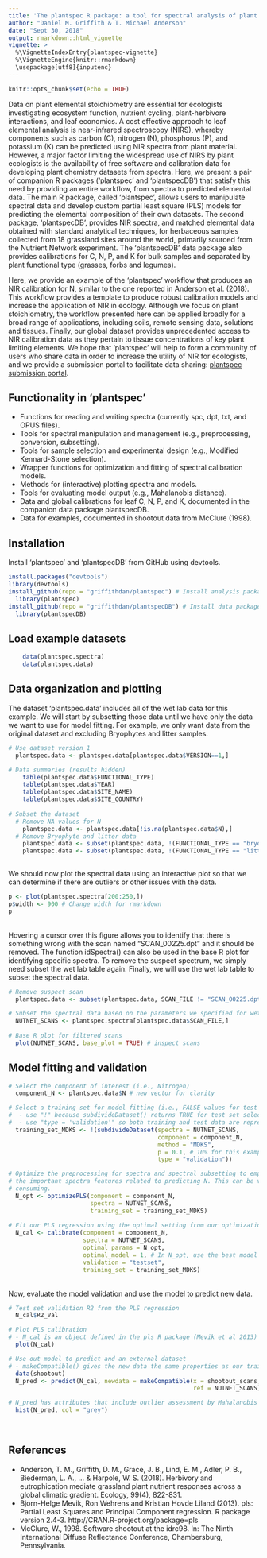 ```yaml
---
title: 'The plantspec R package: a tool for spectral analysis of plant stoichiometry'
author: "Daniel M. Griffith & T. Michael Anderson"
date: "Sept 30, 2018"
output: rmarkdown::html_vignette
vignette: >
  %\VignetteIndexEntry{plantspec-vignette}
  %\VignetteEngine{knitr::rmarkdown}
  \usepackage[utf8]{inputenc}
---
```


```r
knitr::opts_chunk$set(echo = TRUE)
```

Data on plant elemental stoichiometry are essential for ecologists investigating ecosystem function, nutrient cycling, plant-herbivore interactions, and leaf economics. A cost effective approach to leaf elemental analysis is near-infrared spectroscopy (NIRS), whereby components such as carbon (C), nitrogen (N), phosphorus (P), and potassium (K) can be predicted using NIR spectra from plant material. However, a major factor limiting the widespread use of NIRS by plant ecologists is the availability of free software and calibration data for developing plant chemistry datasets from spectra. Here, we present a pair of companion R packages (‘plantspec’ and ‘plantspecDB’) that satisfy this need by providing an entire workflow, from spectra to predicted elemental data. The main R package, called ‘plantspec’, allows users to manipulate spectral data and develop custom partial least square (PLS) models for predicting the elemental composition of their own datasets. The second package, ‘plantspecDB’, provides NIR spectra, and matched elemental data obtained with standard analytical techniques, for herbaceous samples collected from 18 grassland sites around the world, primarily sourced from the Nutrient Network experiment. The ‘plantspecDB’ data package also provides calibrations for C, N, P, and K for bulk samples and separated by plant functional type (grasses, forbs and legumes). 

Here, we provide an example of the ‘plantspec’ workflow that produces an NIR calibration for N, similar to the one reported in Anderson et al. (2018). This workflow provides a template to produce robust calibration models and increase the application of NIR in ecology. Although we focus on plant stoichiometry, the workflow presented here can be applied broadly for a broad range of applications, including soils, remote sensing data, solutions and tissues. Finally, our global dataset provides unprecedented access to NIR calibration data as they pertain to tissue concentrations of key plant limiting elements. We hope that 'plantspec' will help to form a community of users who share data in order to increase the utility of NIR for ecologists, and we provide a submission portal to facilitate data sharing: [plantspec submission portal](https://griffithdan.github.io/pages/code_and_data/plantspec/data-submission.html).

## Functionality in 'plantspec'

- Functions for reading and writing spectra (currently spc, dpt, txt, and OPUS files). 
- Tools for spectral manipulation and management (e.g., preprocessing, conversion, subsetting).
- Tools for sample selection and experimental design (e.g., Modified Kennard-Stone selection).
- Wrapper functions for optimization and fitting of spectral calibration models.
- Methods for (interactive) plotting spectra and models.
- Tools for evaluating model output (e.g., Mahalanobis distance).
- Data and global calibrations for leaf C, N, P, and K, documented in the companion data package plantspecDB.
- Data for examples, documented in shootout data from McClure (1998).

## Installation

Install 'plantspec' and 'plantspecDB' from GitHub using devtools.

```r
install.packages("devtools")
library(devtools)
install_github(repo = "griffithdan/plantspec") # Install analysis package
  library(plantspec)
install_github(repo = "griffithdan/plantspecDB") # Install data package 
  library(plantspecDB)
```

## Load example datasets

```r
    data(plantspec.spectra) 
    data(plantspec.data)
```

## Data organization and plotting
The dataset 'plantspec.data' includes all of the wet lab data for this example. We will start by subsetting those data until we have only the data we want to use for model fitting. For example, we only want data from the original dataset and excluding Bryophytes and litter samples.

```r

# Use dataset version 1
  plantspec.data <- plantspec.data[plantspec.data$VERSION==1,] 

# Data summaries (results hidden) 
    table(plantspec.data$FUNCTIONAL_TYPE)
    table(plantspec.data$YEAR)
    table(plantspec.data$SITE_NAME)
    table(plantspec.data$SITE_COUNTRY)
    
# Subset the dataset
  # Remove NA values for N
    plantspec.data <- plantspec.data[!is.na(plantspec.data$N),]
  # Remove Bryophyte and litter data  
    plantspec.data <- subset(plantspec.data, !(FUNCTIONAL_TYPE == "bryophyte")) 
    plantspec.data <- subset(plantspec.data, !(FUNCTIONAL_TYPE == "litter"))
    
```

We should now plot the spectral data using an interactive plot so that we can determine if there are outliers or other issues with the data.

```r
p <- plot(plantspec.spectra[200:250,]) 
p$width <- 900 # Change width for rmarkdown
p
```
<br>
Hovering a cursor over this figure allows you to identify that there is something wrong with the scan named "SCAN_00225.dpt" and it should be removed. The function idSpectra() can also be used in the base R plot for identifying specific spectra. To remove the suspect spectrum, we simply need subset the wet lab table again. Finally, we will use the wet lab table to subset the spectral data. 
<br>
```r
# Remove suspect scan    
  plantspec.data <- subset(plantspec.data, SCAN_FILE != "SCAN_00225.dpt")

# Subset the spectral data based on the parameters we specified for wet lab data
  NUTNET_SCANS <- plantspec.spectra[plantspec.data$SCAN_FILE,]
  
# Base R plot for filtered scans
  plot(NUTNET_SCANS, base_plot = TRUE) # inspect scans

```

## Model fitting and validation

```r
# Select the component of interest (i.e., Nitrogen)
  component_N <- plantspec.data$N # new vector for clarity

# Select a training set for model fitting (i.e., FALSE values for test set)
#  - use "!" because subdivideDataset() returns TRUE for test set selections.
#  - use "type = 'validation'" so both training and test data are representative. 
  training_set_MDKS <- !(subdivideDataset(spectra = NUTNET_SCANS, 
                                          component = component_N, 
                                          method = "MDKS", 
                                          p = 0.1, # 10% for this example  
                                          type = "validation")) 

# Optimize the preprocessing for spectra and spectral subsetting to emphasize
# the important spectra features related to predicting N. This can be very time
# consuming.
  N_opt <- optimizePLS(component = component_N, 
                       spectra = NUTNET_SCANS, 
                       training_set = training_set_MDKS)
  
# Fit our PLS regression using the optimal setting from our optimization.
  N_cal <- calibrate(component = component_N, 
                     spectra = NUTNET_SCANS, 
                     optimal_params = N_opt, 
                     optimal_model = 1, # In N_opt, use the best model
                     validation = "testset", 
                     training_set = training_set_MDKS)
```
<br>
Now, evaluate the model validation and use the model to predict new data.
<br>
```r
# Test set validation R2 from the PLS regression
  N_cal$R2_Val

# Plot PLS calibration 
# - N_cal is an object defined in the pls R package (Mevik et al 2013)
  plot(N_cal)

# Use out model to predict and an external dataset
# - makeCompatible() gives the new data the same properties as our training data
  data(shootout)
  N_pred <- predict(N_cal, newdata = makeCompatible(x = shootout_scans, 
                                                    ref = NUTNET_SCANS))

# N_pred has attributes that include outlier assessment by Mahalanobis distance  
  hist(N_pred, col = "grey")

```
<br>

## References

 - Anderson, T. M., Griffith, D. M., Grace, J. B., Lind, E. M., Adler, P. B., Biederman, L. A., ... & Harpole, W. S. (2018). Herbivory and eutrophication mediate grassland plant nutrient responses across a global climatic gradient. Ecology, 99(4), 822-831.
 - Bjorn-Helge Mevik, Ron Wehrens and Kristian Hovde Liland (2013). pls: Partial Least Squares and Principal Component regression. R package version 2.4-3. http://CRAN.R-project.org/package=pls
 - McClure, W., 1998. Software shootout at the idrc98. In: The Ninth International Diffuse Reflectance Conference, Chambersburg, Pennsylvania. 
